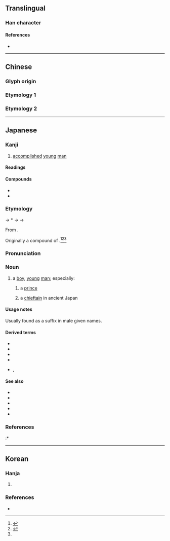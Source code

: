 {{also|彥}}
{{character info/new}}
==Translingual==

===Han character===
{{Han char|rn=59|rad=彡|as=06|sn=9|four=|canj=YHHHH|ids=⿸产彡}}

====References====
* {{Han ref|kx=0363.131|dkj=09981|hdz=20854.090|uh=5F66|ud=24422}}

----

==Chinese==

===Glyph origin===
{{Han etym}}

===Etymology 1===
{{zh-see|彥}}

===Etymology 2===
{{zh-see|顏|ss}}

----

==Japanese==

===Kanji===
{{ja-kanji|grade=n|rs=彡06}}

# [[accomplish]]ed [[young]] [[man]]

====Readings====
{{ja-readings
|goon=げん
|kanon=げん
|kun=ひこ-
|nanori=お, さと, ひろ, やす, よし
}}

====Compounds====
* {{ja-r|俊彦|しゅんげん}}
* {{ja-r|諸彦|しょげん}}

===Etymology===
{{ja-kanjitab|ひこ|yomi=k}}
{{IPAfont|⟨pi<sub>1</sub> ko<sub>1</sub>⟩}} → *{{IPAchar|/pʲikʷo/}} → {{IPAchar|/fiko/}} → {{IPAchar|/hiko/}}

From {{inh|ja|ojp|sort=ひこ|-}}.

Originally a compound of {{compound|ja|sort=ひこ|日|tr1=hi|t1=[[sun]]|pos1=prefix or appellation used in reference to the imperial family|子|tr2=ko|t2=[[child]]}}.<ref name="KDJ">{{R:Kokugo Dai Jiten}}</ref><ref>{{R:Daijisen}}</ref><ref name="DJR"/>

===Pronunciation===
{{ja-pron|yomi=k|ひこ|acc=2|acc_ref=DJR|acc2=0|acc2_ref=DJR}}

===Noun===
{{ja-noun|ひこ}}

# {{lb|ja|euphemistic|poetic|sort=ひこ}} a [[boy]], [[young]] [[man]]; especially:
## a [[prince]]
## {{lb|ja|historical|sort=ひこ}} a [[chieftain]] in ancient Japan
#: {{ant|ja|姫|tr=hime}}

====Usage notes====
Usually found as a suffix in male given names.

====Derived terms====
{{der-top}}
* {{ja-r|彦帯|ひこ.おび}}
* {{ja-r|天彦|あまびこ}}
* {{ja-r|雨彦|あまびこ}}
* {{ja-r|苺|イチゴ}}
* {{ja-r|喉彦|のどひこ}}, {{ja-r|喉彦|のどびこ}}
{{der-bottom}}

====See also====
* {{ja-r|王子|おうじ|[[prince]]}}
* {{ja-r|王|おう|[[king]]}}
* {{ja-r|息子|むすこ|[[son]]}}
* {{ja-r|男|おとこ|[[man]]}}
* {{ja-r|若君|わかぎみ}}

===References===
<references/>
:* {{cite-book
|last=Ishihara
|first=Michihiro
|authorlink=
|coauthors=
|title=Shintei Gishi Wajinden: Chūgoku Seishi Nihonden (1)
|origyear=c. 3rd century
|date=1985-05-16
|pages=105-106
|publisher=Iwanami Shoten
|location=Tōkyō
|lang=ja
|isbn=4-00-334011-6
}}

----

==Korean==

===Hanja===
{{ko-hanja|언}}

# {{alternative form of|ko|彥}}

===References===
* {{R:ko:Inmyeongyonghanjapyo|29}}

{{categorize|ko|Hanja variant forms|sort=언}}